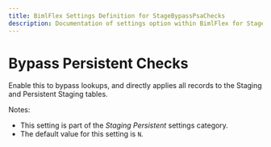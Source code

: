 ---
title: BimlFlex Settings Definition for StageBypassPsaChecks
description: Documentation of settings option within BimlFlex for StageBypassPsaChecks
---
<head>
  <meta name="varigenceProduct" content="BimlFlex"></meta>
  <meta name="varigenceArticleType" content="Reference"></meta>
</head>


# Bypass Persistent Checks

Enable this to bypass lookups, and directly applies all records to the Staging and Persistent Staging tables.

Notes:

* This setting is part of the *Staging Persistent* settings category.
* The default value for this setting is `N`.
